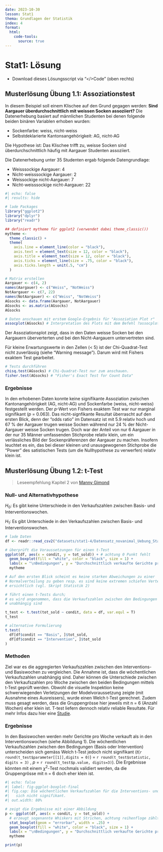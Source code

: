 ```yaml
---
date: 2023-10-30
lesson: Stat1
thema: Grundlagen der Statistik
index: 4
format:
  html:
    code-tools:
      source: true
---
```


# Stat1: Lösung

- Download dieses Lösungsscript via "\</\>Code" (oben rechts)

## Musterlösung Übung 1.1: Assoziationstest

In diesem Beispiel soll einem Klischee auf den Grund gegagen werden: **Sind Aargauer überdurchschnittlich mit weissen Socken assoziiert?** Die Datenerhebung basiert auf männlichen Studenten bei denen folgende beiden binären Variablen erhoben wurden:

- Sockenfarbe: weiss, nicht-weiss
- Selbstdeklarierte Kantonsangehörigkeit: AG, nicht-AG

Die Hypothese ist: Das Klischee trifft zu, weisse Socken sind überdurchschnittlich häufig mit Aargauer Studenten assoziiert.

Die Datenerhebung unter 35 Studenten ergab folgende Datengrundlage:

- Weisssockige Aargauer: 4
- Nicht-weisssockige Aargauer: 2
- Weissockige nicht-Aargauer: 7
- Nicht-weisssockige nicht-Aargauer: 22

```r
#| echo: false
#| results: hide

# lade Packages
library("ggplot2")
library("dplyr")
library("readr")

## definiert mytheme für ggplot2 (verwendet dabei theme_classic())
mytheme <-
  theme_classic() +
  theme(
    axis.line = element_line(color = "black"),
    axis.text = element_text(size = 12, color = "black"),
    axis.title = element_text(size = 12, color = "black"),
    axis.ticks = element_line(size = .75, color = "black"),
    axis.ticks.length = unit(.5, "cm")
  )
```

```r
# Matrix erstellen
Aargauer <- c(4, 2)
names(Aargauer) <- c("Weiss", "NotWeiss")
NotAargauer <- c(7, 22)
names(NotAargauer) <- c("Weiss", "NotWeiss")
AGsocks <- data.frame(Aargauer, NotAargauer)
AGsocks <- as.matrix(AGsocks)
AGsocks

# Daten anschauen mit erstem Google-Ergebnis für "Assoziation Plot r"
assocplot(AGsocks) # Interpretation des Plots mit dem Befehl ?assocplot
```

Der Assoziationsplot zeigt, dass in den Daten weisse Socken bei den Aargauern überverterten und bei den Nicht-Aargauern untervertreten sind.

Für kleine Erwartungswerte in den Zellen (\< 5) ist der Chi-Quadrat-Test nicht zuverlässig (siehe "Warning message"). Darum wird mit Fishers exaktem Test gearbeitet.

```r
# Tests durchführen
chisq.test(AGsocks) # Chi-Quadrat-Test nur zum anschauen.
fisher.test(AGsocks) # "Fisher's Exact Test for Count Data"
```

### Ergebnisse

In den erhobenen Daten konnte keine signifikante Assoziation zwischen Kantonangehörigkeit (AG, nicht-AG) und Sockenfarbe (weiss, nicht-weiss) festgestellt werden. Der *p*-Wert von Fishers exaktem Test war nur marginal signifikant (*p* = 0.063). Das nicht-signfikante Resultat überrascht auf den ersten Blick, denn der "odds ratio" im Datensatz ist mit 5.9 relativ hoch und 67 % der Aargauer trugen weisse Socken während nur 24 % der Nicht-Aargauer weisse Socken trugen. Doch war der Anteil von nur 6 Aargauer in der nur 35 Männer umfassenden Stichprobe relativ klein, um ein verlässliches Bild der Sockenpräferenzen der Aargauer zu machen. Insofern leuchtet es ein, das bei dieser kleinen und unausgewogenen Stichprobe die "Power" des satistischen Tests (um die Nullhypothese zu verwerfen) relativ klein ist.

## Musterlösung Übung 1.2: t-Test

> Leseempfehlung Kapitel 2 von [Manny Gimond](https://mgimond.github.io/Stats-in-R/z_t_tests.html)

### Null- und Alternativhypothese

$H_0$: Es gibt keine Unterschiede in den Verkaufszahlen zwischen Basis- und Interventionswochen.

$H_1$: Es gibt Unterschiede in den Verkaufszahlen zwischen Basis- und Interventionswochen.

```r
# lade Daten
df <- readr::read_csv2("datasets/stat1-4/Datensatz_novanimal_Uebung_Statistik1.2.csv")

# überprüft die Voraussetzungen für einen t-Test
ggplot(df, aes(x = condit, y = tot_sold)) + # achtung 0 Punkt fehlt
  geom_boxplot(fill = "white", color = "black", size = 1) +
  labs(x = "\nBedingungen", y = "Durchschnittlich verkaufte Gerichte pro Woche\n") +
  mytheme

# Auf den ersten Blick scheint es keine starken Abweichungen zu einer
# Normalverteilung zu geben resp. es sind keine extremen schiefen Verteilungen
# ersichtlich (vgl. Skript Statistik 2)
```

```r
# führt einen t-Tests durch;
# es wird angenommen, dass die Verkaufszahlen zwischen den Bedingungen
# unabhängig sind

t_test <- t.test(tot_sold ~ condit, data = df, var.equl = T)
t_test

# alternative Formulierung
t.test(
  df[df$condit == "Basis", ]$tot_sold,
  df[df$condit == "Intervention", ]$tot_sold
)
```

### Methoden

Ziel war es die aggregierten Verkaufszahlen zwischen den Interventions- und Basiswochen zu vergleichen. Die Annahme ist, dass die wöchentlichen Verkaufszahlen unabhängig sind. Daher können die Unterschiede zwischen den Verkaufszahlen pro Woche zwischen den beiden Bedingungen mittels t-Test geprüft werden. Obwohl die visuelle Inspektion keine schwerwiegenden Verletzungen der Modelvoraussetzung zeigte (mit Ausnahme eines Ausreissers), wurde einen Welch t-Test gerechnet. Zudem muss gesagt werden, dass die Gruppengrösse hier jeweils mit n = 6 (Anzahl Wochen) eher klein ist. T-test liefern dennoch relativ reliable Resultate. Für mehr Infos dazu hier eine [Studie](https://scholarworks.umass.edu/cgi/viewcontent.cgi?article=1307&context=pare).

### Ergebnisse

In den Basiswochen werden mehr Gerichte pro Woche verkauft als in den Interventionswochen (siehe Abbildung 1). Die wöchentlichen Verkaufszahlen zwischen den Bedingungen (Basis oder Intervention) unterscheiden sich gemäss Welch t-Test jedoch nicht signifikant (*t*(`r round(t_test$parameter[[1]],digits = 0)`) = `r round(t_test$statistic, digits = 3)` , *p* = `r round(t_test$p.value, digits=3)`). Die Ergebnisse könnten mit einem $\chi^2$-Test nochmals validiert werden, da die Gruppengrösse mit n = 6 doch eher klein ist.

```r
#| echo: false
#| label: fig-ggplot-boxplot-final
#| fig.cap: Die wöchentlichen Verkaufszahlen für die Interventions- und Basiswochen unterscheiden
#|   sich nicht signifikant.
#| out.width: 80%

# zeigt die Ergebnisse mit einer Abbildung
p <- ggplot(df, aes(x = condit, y = tot_sold)) +
  # erzeugt sogenannte Whiskers mit Strichen, achtung reihenfloge zählt hier
  stat_boxplot(geom = "errorbar", width = .25) +
  geom_boxplot(fill = "white", color = "black", size = 1) +
  labs(x = "\nBedingungen", y = "Durchschnittlich verkaufte Gerichte pro Woche\n") +
  mytheme

print(p)
```
